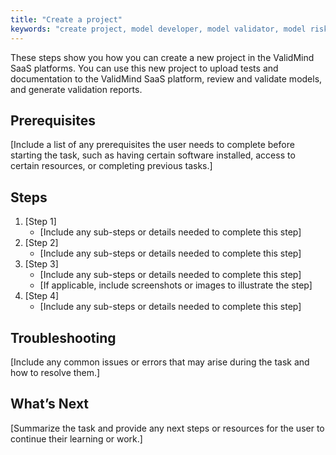 ```yaml
---
title: "Create a project"
keywords: "create project, model developer, model validator, model risk management, ValidMind"
---
```


These steps show you how you can create a new project in the ValidMind SaaS platforms. You can use this new project to upload tests and documentation to the ValidMind SaaS platform, review and validate models, and generate validation reports. 

## Prerequisites

[Include a list of any prerequisites the user needs to complete before starting the task, such as having certain software installed, access to certain resources, or completing previous tasks.]

## Steps

1. [Step 1]
   - [Include any sub-steps or details needed to complete this step]
2. [Step 2]
   - [Include any sub-steps or details needed to complete this step]
3. [Step 3]
   - [Include any sub-steps or details needed to complete this step]
   - [If applicable, include screenshots or images to illustrate the step]
4. [Step 4]
   - [Include any sub-steps or details needed to complete this step]

## Troubleshooting

[Include any common issues or errors that may arise during the task and how to resolve them.]

## What's Next

[Summarize the task and provide any next steps or resources for the user to continue their learning or work.]

